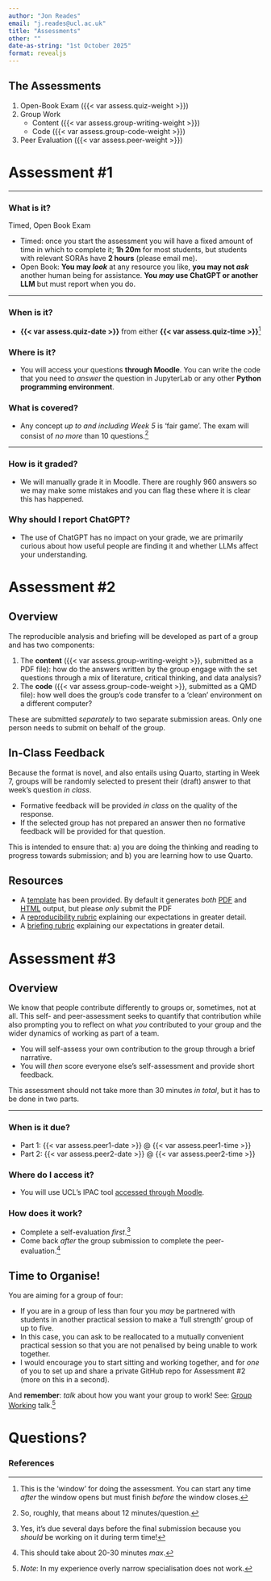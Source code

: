 ```yaml
---
author: "Jon Reades"
email: "j.reades@ucl.ac.uk"
title: "Assessments"
other: ""
date-as-string: "1st October 2025"
format: revealjs
---
```


## The Assessments

1. Open-Book Exam ({{< var assess.quiz-weight >}})
2. Group Work
   - Content ({{< var assess.group-writing-weight >}})
   - Code ({{< var assess.group-code-weight >}})
3. Peer Evaluation ({{< var assess.peer-weight >}})

# Assessment #1

---

### What is it?

Timed, Open Book Exam

- Timed: once you start the assessment you will have a fixed amount of time in which to complete it; **1h 20m** for most students, but students with relevant SORAs have **2 hours** (please email me).
- Open Book: **You may *look*** at any resource you like, **you may not *ask*** another human being for assistance. **You *may* use ChatGPT or another LLM** but must report when you do.

---

### When is it?

- **{{< var assess.quiz-date >}}** from either **{{< var assess.quiz-time >}}**^[This is the 'window' for doing the assessment. You can start any time *after* the window opens but must finish *before* the window closes.]

### Where is it?

- You will access your questions **through Moodle**. You can write the code that you need to *answer* the question in JupyterLab or any other **Python programming environment**. 

### What is covered?

- Any concept *up to and including Week 5* is 'fair game'. The exam will consist of *no more* than 10 questions.^[So, roughly, that means about 12 minutes/question.] 

---

### How is it graded?

- We will manually grade it in Moodle. There are roughly 960 answers so we may make some mistakes and you can flag these where it is clear this has happened.

### Why should I report ChatGPT?

- The use of ChatGPT has no impact on your grade, we are primarily curious about how useful people are finding it and whether LLMs affect your understanding.

# Assessment #2

## Overview

The reproducible analysis and briefing will be developed as part of a group and has two components:

1. The **content** ({{< var assess.group-writing-weight >}}, submitted as a PDF file): how do the answers written by the group engage with the set questions through a mix of literature, critical thinking, and data analysis?
2. The **code** ({{< var assess.group-code-weight >}}, submitted as a QMD file): how well does the group's code transfer to a 'clean' environment on a different computer?

These are submitted *separately* to two separate submission areas. Only one person needs to submit on behalf of the group. 

## In-Class Feedback

Because the format is novel, and also entails using Quarto, starting in Week 7, groups will be randomly selected to present their (draft) answer to that week's question *in class*. 

- Formative feedback will be provided *in class* on the quality of the response.
- If the selected group has not prepared an answer then no formative feedback will be provided for that question.

This is intended to ensure that: a) you are doing the thinking and reading to progress towards submission; and b) you are learning how to use Quarto.

## Resources

- A [template]({{< var module.web >}}/assessments/Group_Work.qmd) has been provided. By default it generates *both* [PDF]({{< var module.web >}}assessments/Group_Work.pdf) and [HTML]({{< var module.web >}}/assessments/Group_Work.html) output, but please *only* submit the PDF
- A [reproducibility rubric](../assessments/code.qmd) explaining our expectations in greater detail.
- A [briefing rubric](../assessments/content.qmd) explaining our expectations in greater detail.

# Assessment #3

## Overview

We know that people contribute differently to groups or, sometimes, not at all. This self- and peer-assessment seeks to quantify that contribution while also prompting you to reflect on what *you* contributed to your group and the wider dynamics of working as part of a team.

- You will self-assess your own contribution to the group through a brief narrative.
- You will *then* score everyone else's self-assessment and provide short feedback. 

This assessment should not take more than 30 minutes *in total*, but it has to be done in two parts.

---

### When is it due?

- Part 1: {{< var assess.peer1-date >}} @ {{< var assess.peer1-time >}}
- Part 2: {{< var assess.peer2-date >}} @ {{< var assess.peer2-time >}}

### Where do I access it?

- You will use UCL's IPAC tool [accessed through Moodle](https://moodle.ucl.ac.uk/course/view.php?id=54436#).

### How does it work?

- Complete a self-evaluation *first*.^[Yes, it's due several days before the final submission because you *should* be working on it during term time!]
- Come back *after* the group submission to complete the peer-evaluation.^[This should take about 20-30 minutes *max*.]

## Time to Organise!

You are aiming for a group of four:

- If you are in a group of less than four you *may* be partnered with students in another practical session to make a 'full strength' group of up to five. 
- In this case, you can ask to be reallocated to a mutually convenient practical session so that you are not penalised by being unable to work together.
- I would encourage you to start sitting and working together, and for *one* of you to set up and share a private GitHub repo for Assessment #2 (more on this in a second).

And **remember**: *talk* about how you want your group to work! See: [Group Working](../sessions/week4.html#in-person-lectures) talk.^[*Note*: In my experience overly narrow specialisation does not work.]

# Questions? {background-image="/img/web/title-slide.png" background-color="#f7eff5" background-opacity="0.2"}

<h3>References</h3>
